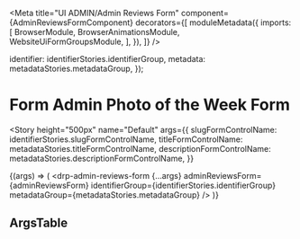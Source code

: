 


<Meta
  title="UI ADMIN/Admin Reviews Form"
  component={AdminReviewsFormComponent}
  decorators={[
    moduleMetadata({
      imports: [
        BrowserModule,
        BrowserAnimationsModule,
        WebsiteUiFormGroupsModule,
      ],
    }),
  ]}
/>

  identifier: identifierStories.identifierGroup,
  metadata: metadataStories.metadataGroup,
});

# Form Admin Photo of the Week Form

<Story
  height="500px"
  name="Default"
  args={{
    slugFormControlName: identifierStories.slugFormControlName,
    titleFormControlName: metadataStories.titleFormControlName,
    descriptionFormControlName: metadataStories.descriptionFormControlName,
  }}
>
  {(args) => (
    <drp-admin-reviews-form
      {...args}
      adminReviewsForm={adminReviewsForm}
      identifierGroup={identifierStories.identifierGroup}
      metadataGroup={metadataStories.metadataGroup}
    />
  )}
</Story>

## ArgsTable

<ArgsTable of={AdminReviewsFormComponent} />
